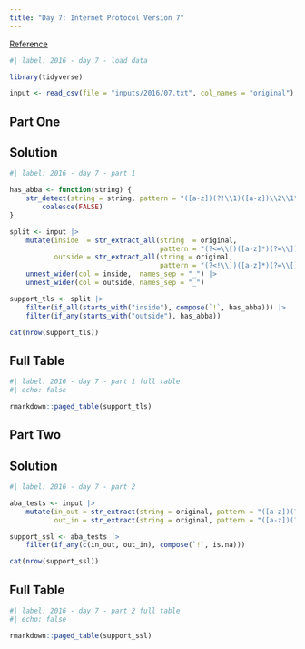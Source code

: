```yaml
---
title: "Day 7: Internet Protocol Version 7"
---
```


[Reference](https://adventofcode.com/2016/day/7)

```r
#| label: 2016 - day 7 - load data

library(tidyverse)

input <- read_csv(file = "inputs/2016/07.txt", col_names = "original")
```

## Part One

::: {.panel-tabset}

## Solution

```r
#| label: 2016 - day 7 - part 1

has_abba <- function(string) {
    str_detect(string = string, pattern = "([a-z])(?!\\1)([a-z])\\2\\1") |> 
        coalesce(FALSE)
}

split <- input |> 
    mutate(inside  = str_extract_all(string  = original,
                                     pattern = "(?<=\\[)([a-z]*)(?=\\])"),
           outside = str_extract_all(string = original,
                                     pattern = "(?<!\\])([a-z]*)(?=\\[)|(?<=\\])([a-z]*)(?=\\[)|(?<=\\])([a-z]*)(?!\\[)")) |> 
    unnest_wider(col = inside,  names_sep = "_") |> 
    unnest_wider(col = outside, names_sep = "_")

support_tls <- split |> 
    filter(if_all(starts_with("inside"), compose(`!`, has_abba))) |>
    filter(if_any(starts_with("outside"), has_abba))

cat(nrow(support_tls))
```

## Full Table

```r
#| label: 2016 - day 7 - part 1 full table
#| echo: false

rmarkdown::paged_table(support_tls)
```

:::

## Part Two

::: {.panel-tabset}

## Solution

```r
#| label: 2016 - day 7 - part 2

aba_tests <- input |>
    mutate(in_out = str_extract(string = original, pattern = "([a-z])(?!\\1)([a-z])\\1[a-z]*\\](.*\\])?[a-z]*\\2\\1\\2"),
           out_in = str_extract(string = original, pattern = "([a-z])(?!\\1)([a-z])\\1[a-z]*\\[(.*\\[)?[a-z]*\\2\\1\\2"))

support_ssl <- aba_tests |> 
    filter(if_any(c(in_out, out_in), compose(`!`, is.na)))

cat(nrow(support_ssl))
```

## Full Table

```r
#| label: 2016 - day 7 - part 2 full table
#| echo: false

rmarkdown::paged_table(support_ssl)
```

:::
